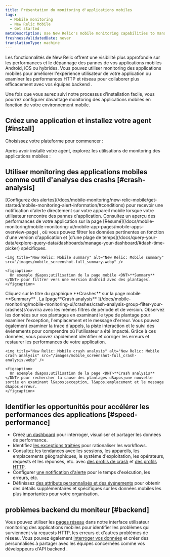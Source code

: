 ```yaml
---
title: Présentation du monitoring d'applications mobiles
tags:
  - Mobile monitoring
  - New Relic Mobile
  - Get started
metaDescription: Use New Relic's mobile monitoring capabilities to manage the performance of your iOS and Android apps and your customers' overall digital experience.
freshnessValidatedDate: never
translationType: machine
---
```


Les fonctionnalités <InlinePopover type="mobile" />de New Relic offrent une visibilité plus approfondie sur les performances et le dépannage des pannes de vos applications mobiles Android, iOS ou hybrides. Vous pouvez utiliser monitoring des applications mobiles pour améliorer l&apos;expérience utilisateur de votre application ou examiner les performances HTTP et réseau pour collaborer plus efficacement avec vos équipes backend .

Une fois que vous aurez suivi notre processus d&apos;installation facile, vous pourrez configurer davantage monitoring des applications mobiles en fonction de votre environnement mobile.

## Créez une application et installez votre agent [#install]

Choisissez votre plateforme pour commencer :

<TechTileGrid>
  <TechTile name="Android" icon="logo-android" to="/docs/mobile-monitoring/new-relic-mobile-android/get-started/introduction-new-relic-mobile-android" />

  <TechTile name="Capacitor" icon="logo-capacitor" to="/docs/mobile-monitoring/new-relic-mobile-ionic-capacitor/get-started/introduction-new-relic-ionic-capacitor" />

  <TechTile name="Cordova" icon="logo-cordova" to="/docs/mobile-monitoring/new-relic-mobile-cordova-phonegap/get-started-with-cordova-monitoring" />

  <TechTile name="Flutter" icon="logo-flutter" to="/docs/mobile-monitoring/new-relic-mobile-flutter/monitor-your-flutter-application" />

  <TechTile name="iOS" icon="logo-apple" to="/docs/mobile-monitoring/new-relic-mobile-ios/get-started/introduction-new-relic-mobile-ios" />

  <TechTile name=".NET MAUI" icon="logo-dotnet-maui" to="/docs/mobile-monitoring/new-relic-mobile-maui-dotnet/monitor-your-net-maui-application" />

  <TechTile name="React Native" icon="logo-react" to="/docs/mobile-monitoring/new-relic-monitoring-react-native/monitor-your-react-native-application" />

  <TechTile name="Unity" icon="logo-unity" to="/docs/mobile-monitoring/new-relic-mobile-unity/monitor-your-unity-application/" />

  <TechTile name="Unreal Engine" icon="logo-unreal-engine" to="/docs/mobile-monitoring/new-relic-mobile-unreal-engine/monitor-your-unreal-engine-application/" />

  <TechTile name="Xamarin" icon="logo-xamarin" to="/docs/mobile-monitoring/new-relic-mobile-xamarin/monitor-your-xamarin-application" />
</TechTileGrid>

Après avoir installé votre agent, explorez les utilisations de monitoring des applications mobiles :

## Utiliser monitoring des applications mobiles comme outil d&apos;analyse des crashs [#crash-analysis]

<CollapserGroup>
  <Collapser id="alert" title="1. Recevez des notifications d'alerte en cas de panne">
    [Configurez des alertes](/docs/mobile-monitoring/new-relic-mobile/get-started/mobile-monitoring-alert-information/#conditions) pour recevoir une notification d&apos;alerte directement sur votre appareil mobile lorsque votre utilisateur rencontre des pannes d&apos;application. Consultez un aperçu des performances de votre application sur la page [Résumé](/docs/mobile-monitoring/mobile-monitoring-ui/mobile-app-pages/mobile-apps-overview-page) , où vous pouvez filtrer les données pertinentes en fonction d&apos;une version d&apos;application et [d&apos;une plage de temps](/docs/query-your-data/explore-query-data/dashboards/manage-your-dashboard/#dash-time-picker) spécifiques.

    <img title="New Relic: Mobile summary" alt="New Relic: Mobile summary" src="/images/mobile_screenshot-full_summary.webp" />

    <figcaption>
      Un exemple d&apos;utilisation de la page mobile <DNT>**Summary**</DNT> pour filtrer vers une version Android avec des plantages.
    </figcaption>
  </Collapser>

  <Collapser id="crash-analysis" title="2. Utilisez l'analyse des accidents pour identifier les erreurs">
    Cliquez sur le titre du graphique <DNT>**Crashes**</DNT> sur la page mobile <DNT>**Summary**</DNT> . La [page<DNT>**Crash analysis**</DNT> ](/docs/mobile-monitoring/mobile-monitoring-ui/crashes/crash-analysis-group-filter-your-crashes)s&apos;ouvrira avec les mêmes filtres de période et de version. Observez les données sur vos plantages en examinant le type de plantage pour examiner l&apos;exception, l&apos;emplacement et le message d&apos;erreur. Vous pouvez également examiner la trace d&apos;appels, la piste interaction et le suivi des événements pour comprendre où l&apos;utilisateur a été impacté. Grâce à ces données, vous pouvez rapidement identifier et corriger les erreurs et restaurer les performances de votre application.

    <img title="New Relic: Mobile crash analysis" alt="New Relic: Mobile crash analysis" src="/images/mobile_screenshot-full_crash-analysis.webp" />

    <figcaption>
      Un exemple d&apos;utilisation de la page <DNT>**Crash analysis**</DNT> pour rechercher la cause des plantages d&apos;une nouvelle sortie en examinant l&apos;exception, l&apos;emplacement et le message d&apos;erreur.
    </figcaption>
  </Collapser>
</CollapserGroup>

## Identifier les opportunités pour accélérer les performances des applications [#speed-performance]

* Créez [un dashboard](/docs/dashboards/new-relic-one-dashboards/get-started/introduction-new-relic-one-dashboards) pour interroger, visualiser et partager les données de performance.
* Identifiez [les exceptions traitées](/docs/mobile-monitoring/mobile-monitoring-ui/crashes/introduction-mobile-handled-exceptions) pour rationaliser les workflows.
* Consultez les tendances avec les sessions, les appareils, les emplacements géographiques, le système d&apos;exploitation, les opérateurs, requests et les réponses, etc. avec [des profils de crash](/docs/mobile-monitoring/mobile-monitoring-ui/crashes/crash-analysis-group-filter-your-crashes/#profiles) et [des profils HTTP](/docs/errors-inbox/group-request-errors/#error-profiles).
* Configurer [une notification d&apos;alerte](/docs/mobile-monitoring/new-relic-mobile/getting-started/alert-information-new-relic-mobile) pour le temps d&apos;exécution, les erreurs, etc.
* Définissez [des attributs personnalisés et des événements](/docs/insights/insights-data-sources/custom-events/insert-custom-events-attributes-mobile-data) pour obtenir des détails supplémentaires et spécifiques sur les données mobiles les plus importantes pour votre organisation.

## problèmes backend du moniteur [#backend]

Vous pouvez utiliser les [pages réseau](/docs/mobile-monitoring/mobile-monitoring-ui/network-pages/analyze-network-requests-using-mobilerequest-event-data/) dans notre interface utilisateur monitoring des applications mobiles pour identifier les problèmes qui surviennent via requests HTTP, les erreurs et d&apos;autres problèmes de réseau. Vous pouvez également [interroger vos données](/docs/nrql/nrql-examples/nrql-query-examples-mobile-monitoring/) et créer des <InlinePopover type="dashboards" />personnalisés à partager avec les équipes concernées comme vos développeurs d&apos;API backend .